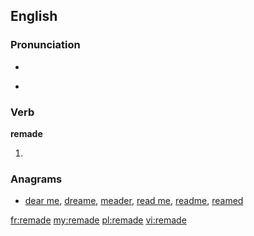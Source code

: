 ==English==

===Pronunciation===
* {{SAMPA|/'/}}
* {{IPA|/ɻiˈmeɪd/}}
*: {{rhymes|eɪd}}

===Verb===
'''remade'''

# {{past of|[[remake]]}}

===Anagrams===
* [[dear me#English|dear me]], [[dreame#English|dreame]], [[meader#English|meader]], [[read me#English|read me]], [[readme#English|readme]], [[reamed#English|reamed]]

[[fr:remade]]
[[my:remade]]
[[pl:remade]]
[[vi:remade]]